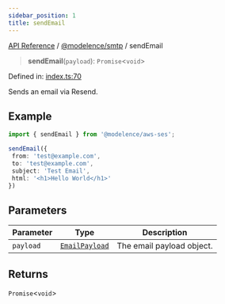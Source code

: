 ```yaml
---
sidebar_position: 1
title: sendEmail
---
```


[API Reference](/api-reference/@modelence/smtp/functions/../../../index) / [@modelence/smtp](/api-reference/@modelence/smtp/functions/../index) / sendEmail

> **sendEmail**(`payload`): `Promise`\<`void`\>

Defined in: [index.ts:70](https://github.com/modelence/modelence/blob/57a213aaa72fd922f2c3fb9de207fd2fd19d0995/packages/smtp/src/index.ts#L70)

Sends an email via Resend.

## Example

```ts
import { sendEmail } from '@modelence/aws-ses';

sendEmail({
 from: 'test@example.com',
 to: 'test@example.com',
 subject: 'Test Email',
 html: '<h1>Hello World</h1>'
})
```

## Parameters

| Parameter | Type | Description |
| ------ | ------ | ------ |
| `payload` | [`EmailPayload`](/api-reference/@modelence/smtp/functions/../type-aliases/EmailPayload) | The email payload object. |

## Returns

`Promise`\<`void`\>
